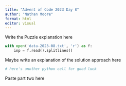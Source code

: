 ```yaml
---
title: "Advent of Code 2023 Day 8"
author: "Nathan Moore"
format: html
editor: visual
---
```


Write the Puzzle explanation here

```python

with open('data-2023-08.txt', 'r') as f:
    inp = f.read().splitlines()

```

Maybe write an explanation of the solution approach here

```python
# here's another python cell for good luck

```

Paste part two here
